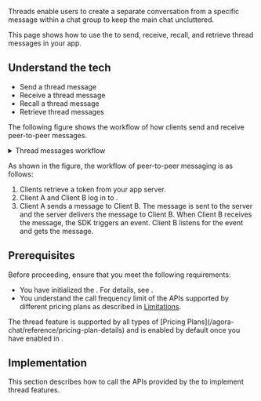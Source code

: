 
Threads enable users to create a separate conversation from a specific message within a chat group to keep the main chat uncluttered.

This page shows how to use the <Vg k="CHAT_SDK"/> to send, receive, recall, and retrieve thread messages in your app.

## Understand the tech

<Understand />

- Send a thread message
- Receive a thread message
- Recall a thread message
- Retrieve thread messages

The following figure shows the workflow of how clients send and receive peer-to-peer messages.

<details>
<summary>Thread messages workflow</summary>

![Thread Messages](https://agora-doc.s3.us-east-1.amazonaws.com/images/chat/thread-messages.png)
</details>

As shown in the figure, the workflow of peer-to-peer messaging is as follows:

1. Clients retrieve a token from your app server.
2. Client A and Client B log in to <Vg k="CHAT"/>.
3. Client A sends a message to Client B. The message is sent to the <Vg k="CHAT"/> server and the server delivers the message to Client B. When Client B receives the message, the SDK triggers an event. Client B listens for the event and gets the message.


## Prerequisites

Before proceeding, ensure that you meet the following requirements:

- You have initialized the <Vg k="CHAT_SDK"/>. For details, see <Link to="/agora-chat/get-started/get-started-sdk"><Vg k="GET_STARTED"/></Link>.
- You understand the call frequency limit of the <Vg k="CHAT"/> APIs supported by different pricing plans as described in [Limitations](/agora-chat/reference/limitations).

<div class="alert info">The thread feature is supported by all types of [Pricing Plans](/agora-chat/reference/pricing-plan-details) and is enabled by default once you have enabled <Vg k="CHAT"/> in <Link to="{{Global.AGORA_CONSOLE_URL}}"><Vg k="CONSOLE" /></Link>.</div>


## Implementation

This section describes how to call the APIs provided by the <Vg k="CHAT_SDK"/> to implement thread features.

<ProjectImplement />